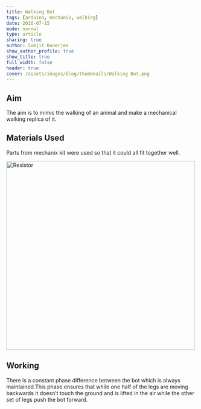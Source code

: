 ```yaml
---
title: Walking Bot
tags: [arduino, mechanix, walking]
date: 2016-07-15
mode: normal
type: article
sharing: true
author: Somjit Banerjee
show_author_profile: true
show_title: true
full_width: false
header: true
cover: /assets/images/blog/thumbnails/Walking Bot.png
---
```


## Aim

The aim is to mimic the walking of an animal and make a mechanical walking replica of it.

## Materials Used

Parts from mechanix kit were used so that it could all fit together well.

<Image src="/assets/images/blog/thumbnails/Walking Bot.png" alt="Resistor" width='500' height='500'>

## Working

There is a constant phase difference between the bot which is always maintained.This phase ensures that while one half of the legs are moving
backwards it doesn’t touch the ground and is lifted in the air while the other set of legs push the bot forward.

<EmbedItem url="https://www.youtube.com/embed/b8hWW9pEJ1g" />
